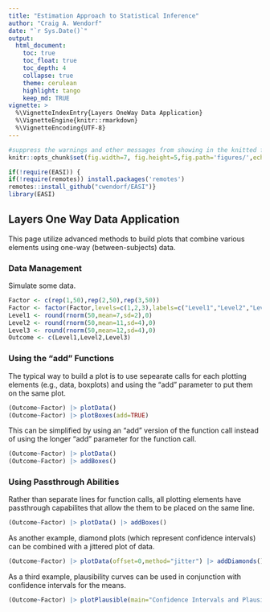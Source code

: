 ```yaml
---
title: "Estimation Approach to Statistical Inference"
author: "Craig A. Wendorf"
date: "`r Sys.Date()`"
output:
  html_document:
    toc: true
    toc_float: true
    toc_depth: 4
    collapse: true
    theme: cerulean
    highlight: tango
    keep_md: TRUE
vignette: >
  %\VignetteIndexEntry{Layers OneWay Data Application}
  %\VignetteEngine{knitr::rmarkdown}
  %\VignetteEncoding{UTF-8}
---
```


```r
#suppress the warnings and other messages from showing in the knitted file.
knitr::opts_chunk$set(fig.width=7, fig.height=5,fig.path='figures/',echo=TRUE,warning=FALSE,message=FALSE)
```

```r
if(!require(EASI)) {
if(!require(remotes)) install.packages('remotes')
remotes::install_github("cwendorf/EASI")}
library(EASI)
```

## Layers One Way Data Application

This page utilize advanced methods to build plots that combine various elements using one-way (between-subjects) data.

### Data Management

Simulate some data.
```r
Factor <- c(rep(1,50),rep(2,50),rep(3,50))
Factor <- factor(Factor,levels=c(1,2,3),labels=c("Level1","Level2","Level3"))
Level1 <- round(rnorm(50,mean=7,sd=2),0)
Level2 <- round(rnorm(50,mean=11,sd=4),0)
Level3 <- round(rnorm(50,mean=12,sd=4),0)
Outcome <- c(Level1,Level2,Level3)
```

### Using the "add" Functions

The typical way to build a plot is to use sepearate calls for each plotting elements (e.g., data, boxplots) and using the "add" parameter to put them on the same plot.
```r
(Outcome~Factor) |> plotData() 
(Outcome~Factor) |> plotBoxes(add=TRUE)
```

This can be simplified by using an "add" version of the function call instead of using the longer "add" parameter for the function call.
```r
(Outcome~Factor) |> plotData() 
(Outcome~Factor) |> addBoxes()
```

### Using Passthrough Abilities

Rather than separate lines for function calls, all plotting elements have passthrough capabilites that allow the them to be placed on the same line.
```r
(Outcome~Factor) |> plotData() |> addBoxes()
```

As another example, diamond plots (which represent confidence intervals) can be combined with a jittered plot of data.
```r
(Outcome~Factor) |> plotData(offset=0,method="jitter") |> addDiamonds()
```

As a third example, plausibility curves can be used in conjunction with confidence intervals for the means.
```r
(Outcome~Factor) |> plotPlausible(main="Confidence Intervals and Plausibilty Curves",offset=0) |> addIntervals(values=FALSE)
```

